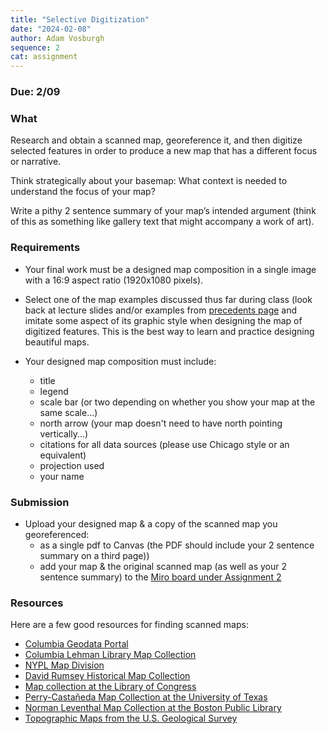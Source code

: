 ```yaml
---
title: "Selective Digitization"
date: "2024-02-08"
author: Adam Vosburgh
sequence: 2
cat: assignment
---
```


### Due: 2/09

### What

Research and obtain a scanned map, georeference it, and then digitize selected features in order to produce a new map that has a different focus or narrative.  

Think strategically about your basemap: What context is needed to understand the focus of your map? 

Write a pithy 2 sentence summary of your map’s intended argument (think of this as something like gallery text that might accompany a work of art).

### Requirements

- Your final work must be a designed map composition in a single image with a 16:9 aspect ratio (1920x1080 pixels).
- Select one of the map examples discussed thus far during class (look back at lecture slides and/or examples from [precedents page](../resources/precedents-examples) and imitate some aspect of its graphic style when designing the map of digitized features. This is the best way to learn and practice designing beautiful maps.

- Your designed map composition must include:
  - title
  - legend
  - scale bar (or two depending on whether you show your map at the same scale...)
  - north arrow (your map doesn't need to have north pointing vertically...)
  - citations for all data sources (please use Chicago style or an equivalent)  
  - projection used
  - your name  

### Submission

- Upload your designed map & a copy of the scanned map you georeferenced:
  - as a single pdf to Canvas (the PDF should include your 2 sentence summary on a third page))
  - add your map & the original scanned map (as well as your 2 sentence summary) to the [Miro board under Assignment 2](https://miro.com/app/board/uXjVN3iSktE=/)


### Resources

Here are a few good resources for finding scanned maps: 


- [Columbia Geodata Portal](https://geodata.library.columbia.edu)
- [Columbia Lehman Library Map Collection](https://library.columbia.edu/libraries/maps.html)
- [NYPL Map Division](https://www.nypl.org/about/divisions/map-division)
- [David Rumsey Historical Map Collection](https://www.davidrumsey.com)
- [Map collection at the Library of Congress](http://memory.loc.gov/ammem/gmdhtml/gmdhome.html)
- [Perry-Castañeda Map Collection at the University of Texas](http://www.lib.utexas.edu/maps/)
- [Norman Leventhal Map Collection at the Boston Public Library](http://maps.bpl.org/)
- [Topographic Maps from the U.S. Geological Survey](http://store.usgs.gov/b2c_usgs/usgs/maplocator/%28xcm=r3standardpitrex_prd&layout=6_1_61_48&uiarea=2&ctype=areaDetails&carea=%24ROOT%29/.do)